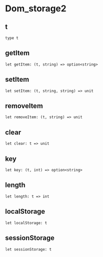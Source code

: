 # Dom_storage2

## t

```res sig
type t
```


## getItem

```res sig
let getItem: (t, string) => option<string>
```


## setItem

```res sig
let setItem: (t, string, string) => unit
```


## removeItem

```res sig
let removeItem: (t, string) => unit
```


## clear

```res sig
let clear: t => unit
```


## key

```res sig
let key: (t, int) => option<string>
```


## length

```res sig
let length: t => int
```


## localStorage

```res sig
let localStorage: t
```


## sessionStorage

```res sig
let sessionStorage: t
```

